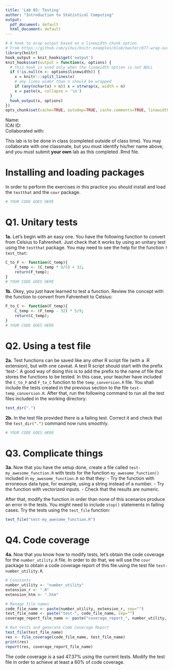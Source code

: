 ---
title: 'Lab 03: Testing'
author: "Introduction to Statistical Computing"
output:
  pdf_document: default
  html_document: default
---

```{r, include=FALSE}
# A hook to wrap output based on a linewidth chunk option
# From https://github.com/yihui/knitr-examples/blob/master/077-wrap-output.Rmd
library(knitr)
hook_output = knit_hooks$get('output')
knit_hooks$set(output = function(x, options) {
  # this hook is used only when the linewidth option is not NULL
  if (!is.null(n <- options$linewidth)) {
    x = knitr:::split_lines(x)
    # any lines wider than n should be wrapped
    if (any(nchar(x) > n)) x = strwrap(x, width = n)
    x = paste(x, collapse = '\n')
  }
  hook_output(x, options)
})
opts_chunk$set(cache=TRUE, autodep=TRUE, cache.comments=TRUE, linewidth=79)
```

Name:  
ICAI ID:  
Collaborated with:  

This lab is to be done in class (completed outside of class time). You may collaborate with one classmate, but you must identify his/her name above, and you must submit **your own** lab as this completed .Rmd file. 

Installing and loading packages 
===

In order to perform the exercises in this practice you should install and load the `testthat` and the `covr` package. 

```{r}
# YOUR CODE GOES HERE
```

Q1. Unitary tests
===

**1a.** Let's begin with an easy one. You have the following function to convert from Celsius to Fahrenheit. Just check that it works by using an unitary test using the `testthat` package. You may need to see the help for the function `?test_that`:

```{r q1a}
C_to_F <- function(C_temp){
    F_temp <- (C_temp * 9/5) + 32;
    return(F_temp);
}
# YOUR CODE GOES HERE
```
**1b.** Okey, you just have learned to test a function. Review the concept with the function to convert from Fahrenheit to Celsius:

```{r q1b}
F_to_C <- function(F_temp){
    C_temp <- (F_temp - 32) * 5/9;
    return(C_temp);
}
# YOUR CODE GOES HERE
```
Q2. Using a test file
===
**2a.** Test functions can be saved like any other R script file (with a .R extension), but with one caveat. A test R script should start with the prefix ‘test-’. A good way of doing this is to add the prefix to the name of file that stores the functions to be tested. In this case, your teacher have included the `C_to_F` and `F_to_C` function to the `temp_conversion.R` file. You shall include the tests created in the previous section to the file `test-temp_conversion.R`. After that, run the following command to run all the test files included in the working directory:
```{r q2a}
test_dir(".")
```

**2b.** In the test file provided there is a failing test. Correct it and check that the `test_dir(".")` command now runs smoothly.
```{r q2a}
# YOUR CODE GOES HERE
```

Q3. Complicate things
===
**3a. ** Now that you have the setup done, create a file called `test-my_awesome_function.R` with tests for the function `my_awesome_function()` included in `my_awesome_function.R` so that they:
- Try the function with erroneous data type, for example, using a string instead of a number.
- Try the function with vectorized inputs.
- Check that the results are numeric.

After that, modify the function in order than none of this scenarios produce an error in the tests. You might need to include `stop()` statements in failing cases.
Try the tests using the `test_file` function:
```{r q3a}
test_file("test-my_awesome_function.R")
```

Q4. Code coverage
===
**4a. ** Now that you know how to modify tests, let's obtain the code coverage for the `number_utility.R` file. In order to do that, we will use the `covr` package to obtain a code coverage report of this file using the test file `test-number_utility.R`. 
```{r q4a}
# Constants
number_utility <- "number_utility"
extension_r <- ".R"
extension_htm <- ".htm"

# Manage file names
code_file_name <- paste(number_utility, extension_r, sep="")
test_file_name <- paste("test-", code_file_name, sep="")
coverage_report_file_name <- paste("coverage_report_", number_utility, extension_htm, sep="")

# Run tests and generate Code Coverage Report
test_file(test_file_name)
res <- file_coverage(code_file_name, test_file_name)
print(res)
report(res, coverage_report_file_name)
```
The code coverage is a sad 47.37% using the current tests. Modify the test file in order to achieve at least a 60% of code coverage.
